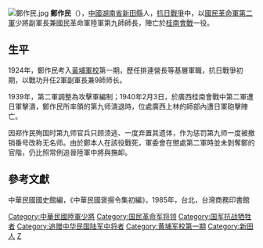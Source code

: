 [[File:鄭作民.jpg|thumb]]
'''鄭作民'''（{{bd|1902年|9月28日|1940年|2月3日|}}），[[中國|中國]][[湖南省|湖南省]][[新田縣|新田縣]]人，[[抗日戰爭|抗日戰爭]]中，以[[國民革命軍第二軍|國民革命軍第二軍]]少將副軍長兼國民革命軍陸軍第九師師長，陣亡於[[桂南會戰|桂南會戰]]一役。

==生平==
1924年，鄭作民考入[[黃埔軍校|黃埔軍校]]第一期，歷任排連營長等基層軍職，抗日戰爭初期，以戰功升任2軍副軍長兼9師师长。

1939年，第二軍調整為攻擊軍編制；1940年2月3日，於廣西桂南會戰中第二軍遭日軍擊潰，鄭作民所率領的第九师潰退時，位處廣西上林的師部內遭日軍砲擊陣亡。

因郑作民殉国时第九师官兵只顾溃逃、一度弃置其遗体，作为惩罚第九师一度被撤销番号改称无名师。由於鄭本人在該役戰死，軍委會在懲處第二軍時並未剝奪鄭的官階，仍比照常例追晉陸軍中將與撫卹。

==參考文獻==
中華民國國史館編，《中華民國褒揚令集初編》，1985年，台北，台灣商務印書館

[[Category:中華民國陸軍少將|Category:中華民國陸軍少將]]
[[Category:国民革命军将领|Category:国民革命军将领]]
[[Category:国军抗战牺牲者|Category:国军抗战牺牲者]]
[[Category:追赠中华民国陆军中将者|Category:追赠中华民国陆军中将者]]
[[Category:黄埔军校第一期|Category:黄埔军校第一期]]
[[Category:新田人|Category:新田人]]
[[Category:郑姓|Z]]